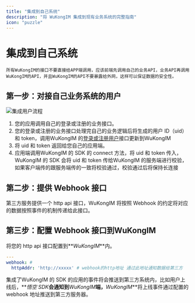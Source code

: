 ```yaml
---
title: "集成到自己系统"
description: "将 WuKongIM 集成到现有业务系统的完整指南"
icon: "puzzle"
---
```


# 集成到自己系统

`所有WuKongIM的接口不要直接给APP端调用，应该前端先调用自己的业务API，业务API再调用WuKongIM的API，并且WuKongIM的API不要暴露给外网，这样可以保证数据的安全性。`

## 第一步：对接自己业务系统的用户

![集成用户流程](/images/stress-report/integration.png)

1. 您的应用调用自己的登录或注册的业务接口。
2. 您的登录或注册的业务接口处理完自己的业务逻辑后将生成的用户 ID（uid）和 token，调用WuKongIM 的[登录或注册用户](/zh/api/user/token)接口更新到WuKongIM
3. 将 uid 和 token 返回给您自己的应用端。
4. 应用端调用WuKongIM 的 SDK 的 connect 方法，将 uid 和 token 传入，WuKongIM 的 SDK 会将 uid 和 token 传给WuKongIM 的服务端进行校验，如果客户端传的跟服务端传的一致将校验通过，校验通过后将保持长连接

## 第二步：提供 Webhook 接口

第三方服务提供一个 http api 接口，WuKongIM 将按照 Webhook 的约定将对应的数据按照事件的机制传递给此接口。

## 第三步：配置 Webhook 接口到WuKongIM

将您的 http api 接口配置到**_WuKongIM_**内。

```yaml
---
webhook: #
  httpAddr: 'http://xxxxx' # webhook的http地址 通过此地址通知数据给第三方
```

集成了WuKongIM 的 SDK 的应用的事件将会推送到第三方系统内，比如用户上线后，**_悟空 SDK_**会通知到**_WuKongIM_**端，**_WuKongIM_**将上线事件通过配置的 webhook 地址推送到第三方服务器。
